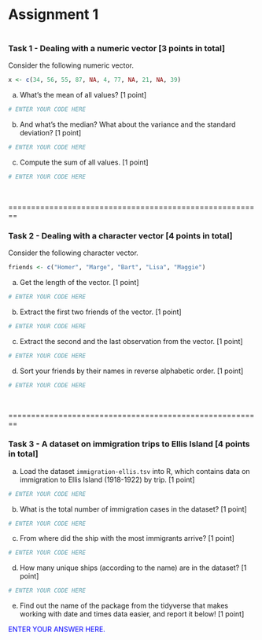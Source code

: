 Assignment 1
========================================================


```r

```


### Task 1 - Dealing with a numeric vector [3 points in total]


Consider the following numeric vector.

```r
x <- c(34, 56, 55, 87, NA, 4, 77, NA, 21, NA, 39)
```

a)  What's the mean of all values? [1 point]

```r
# ENTER YOUR CODE HERE
```

b) And what's the median? What about the variance and the standard deviation? [1 point]

```r
# ENTER YOUR CODE HERE
```

c) Compute the sum of all values. [1 point]

```r
# ENTER YOUR CODE HERE
```

<br>

========================================================

### Task 2 - Dealing with a character vector  [4 points in total]

Consider the following character vector.

```r
friends <- c("Homer", "Marge", "Bart", "Lisa", "Maggie")
```


a) Get the length of the vector. [1 point]

```r
# ENTER YOUR CODE HERE
```

b) Extract the first two friends of the vector. [1 point]

```r
# ENTER YOUR CODE HERE
```

c) Extract the second and the last observation from the vector. [1 point]

```r
# ENTER YOUR CODE HERE
```

d) Sort your friends by their names in reverse alphabetic order. [1 point]

```r
# ENTER YOUR CODE HERE
```


<br>

========================================================

### Task 3 - A dataset on immigration trips to Ellis Island  [4 points in total]

a) Load the dataset `immigration-ellis.tsv` into R, which contains data on immigration to Ellis Island (1918-1922) by trip. [1 point]

```r
# ENTER YOUR CODE HERE
```

b) What is the total number of immigration cases in the dataset? [1 point]

```r
# ENTER YOUR CODE HERE
```

c) From where did the ship with the most immigrants arrive? [1 point]

```r
# ENTER YOUR CODE HERE
```

d) How many unique ships (according to the name) are in the dataset? [1 point]

```r
# ENTER YOUR CODE HERE
```

e) Find out the name of the package from the tidyverse that makes working with date and times data easier, and report it below! [1 point]

<div style="color:blue">
ENTER YOUR ANSWER HERE.
</div>





